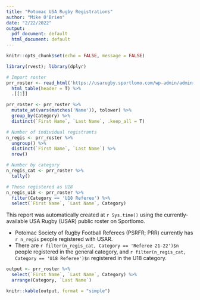 ```yaml
---
title: "Potomac USA Rugby Registrations"
author: "Mike O'Brien"
date: "2/22/2022"
output:
  pdf_document: default
  html_document: default
---
```


```r
knitr::opts_chunk$set(echo = FALSE, message = FALSE)
```

```r
library(rvest); library(dplyr)

# Import roster
prr_roster <- read_html('https://usarugby.sportlomo.com/wp-admin/admin-ajax.php?action=getClubMembers&id=11193') %>% 
  html_table(header = T) %>% 
  .[[1]]

prr_roster <- prr_roster %>% 
  mutate_at(vars(matches('Name')), tolower) %>% 
  group_by(Category) %>% 
  distinct(`First Name`, `Last Name`, .keep_all = T)

# Number of individual registrants
n_regis <- prr_roster %>% 
  ungroup() %>% 
  distinct(`First Name`, `Last Name`) %>% 
  nrow()

# Number by category
n_regis_cat <- prr_roster %>% 
  tally()

# Those registered as U18
n_regis_u18 <- prr_roster %>% 
  filter(Category == 'U18 Referee') %>% 
  select(`First Name`, `Last Name`, Category)
```

This report was automatically created at `r Sys.time()` using the currently-available USA Rugby (USAR) public roster on Sportlomo.

  - Potomac Society of Rugby Football Referees (PSRFR; PRR) currently has `r n_regis` people registered with USAR.
  - There are `r filter(n_regis_cat, Category == 'Referee 21-22')$n` people registered in the general category, and `r filter(n_regis_cat, Category == 'U18 Referee')$n` registered in the U18 category.

```r
output <- prr_roster %>% 
  select(`First Name`, `Last Name`, Category) %>% 
  arrange(Category, `Last Name`)

knitr::kable(output, format = "simple")
```


